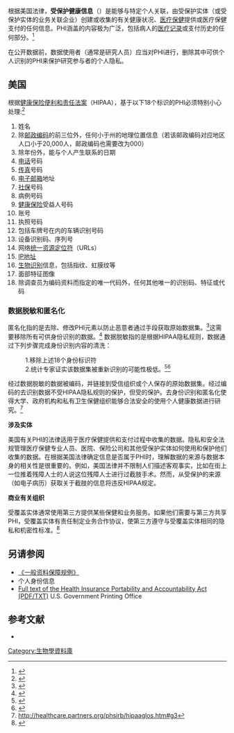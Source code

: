 根据美国法律，'''受保护健康信息'''（{{lang-en|Protected health information, PHI}}）是能够与特定个人关联，由受保护实体（或受保护实体的业务关联企业）创建或收集的有关健康状况、[[醫療保健|医疗保健]]提供或医疗保健支付的任何信息。PHI涵盖的内容极为广泛，包括病人的[[醫療記錄|医疗记录]]或支付历史的任何部分。<ref>{{Cite web|title=What is the Definition of a HIPAA Covered Entity?|url=https://www.netsec.news/definition-hipaa-covered-entity/|date=October 9, 2017|accessdate=2020-11-13|archive-date=2018-05-06|archive-url=https://web.archive.org/web/20180506160941/https://www.netsec.news/definition-hipaa-covered-entity/|dead-url=no}}</ref>

在公开数据前，数据使用者（通常是研究人员）应当对PHI进行{{Internal link helper/en|数据脱敏|De-identification}}，删除其中可供个人识别的PHI来保护研究参与者的个人隐私。

== 美国 ==
根据[[健康保险便利和责任法案|健康保险便利和责任法案]]（HIPAA），基于以下18个标识的PHI必须特别小心处理:<ref>{{Cite web|title=De-identification of Protected Heath Information|url=https://www.hipaajournal.com/de-identification-protected-health-information/|author=|first=|year=2018|work=HIPAA Journal|access-date=2020-11-13|archive-date=2021-02-13|archive-url=https://web.archive.org/web/20210213152534/https://www.hipaajournal.com/de-identification-protected-health-information/|dead-url=no}}</ref>{{Div col|colwidth=30em}}
# 姓名
# 除[[邮政编码|邮政编码]]的前三位外，任何小于州的地理位置信息（若该邮政编码对应地区人口小于20,000人，邮政编码也需要改为000） 
# 除年份外，能与个人产生联系的日期
# [[电话|电话]]号码
# [[传真|传真]]号码
# [[电子邮箱|电子邮箱]]地址
# [[社保|社保]]号码
# 病例号码
# [[健康保险|健康保险]]受益人号码
# 账号
# 执照号码
# 包括车牌号在内的车辆识别号码
# 设备识别码、序列号
# 网络[[统一资源定位符|统一资源定位符]]（URLs）
# [[IP地址|IP地址]]
# [[生物识别|生物识别]]信息，包括指纹、虹膜纹等
# 面部特征图像
# 除调查员为编码资料而指定的唯一代码外，任何其他唯一的识别码、特征或代码
{{Div col end}}

=== 数据脱敏和匿名化 ===
匿名化指的是去除、修改PHI元素以防止恶意者通过手段获取原始数据集。<ref name="Ohm">{{Cite journal|title=Broken Promises of Privacy: Responding to the Surprising Failure of Anonymization|last=Ohm|first=Paul|date=August 2010|journal=[[UCLA_Law_Review|UCLA Law Review]]|issue=6|volume=57|pages=1701–1777}}</ref>这需要移除所有可供身份识别的数据。<ref name="healthcare.partners.org">{{Cite web |url=http://healthcare.partners.org/phsirb/hipaaglos.htm#g3 |title=存档副本 |access-date=2020-11-13 |archive-date=2014-01-14 |archive-url=https://web.archive.org/web/20140114011042/http://healthcare.partners.org/phsirb/hipaaglos.htm#g3 |dead-url=no }}</ref> 数据脱敏指的是根据HIPAA隐私规则，数据通过下列步骤完成身份识别内容的清洗：

: 1.移除上述18个身份标识符
: 2.统计专家证实该数据集被重新识别的可能性极低。<ref name="CDT2009">{{Cite web|title=Encouraging the Use of, and Rethinking Protections for De-Identified (and "Anonymized") Health Data|url=https://www.cdt.org/files/healthprivacy/20090625_deidentify.pdf|accessdate=June 12, 2014|date=June 2009|publisher=[[Center_for_Democracy_and_Technology|Center for Democracy and Technology]]|archive-date=2017-08-30|archive-url=https://web.archive.org/web/20170830052344/https://cdt.org/files/healthprivacy/20090625_deidentify.pdf|dead-url=no}}</ref><ref>{{Cite web|title=HIPAA: What? De-identification of Protected Health Information (PHI)|url=http://hipaa.wisc.edu/ResearchGuide/deidentification.html|accessdate=June 12, 2014|date=August 26, 2003|work=HIPAA Research Guide|publisher=University of Wisconsin-Madison|archive-date=2015-02-21|archive-url=https://web.archive.org/web/20150221115226/http://hipaa.wisc.edu/ResearchGuide/deidentification.html|dead-url=yes}}</ref>

经过数据脱敏的数据被编码，并链接到受信组织或个人保存的原始数据集。经过编码的去识别数据不受HIPAA隐私规则的保护，但受{{Internal link helper/en|通用规则|Common Rule}}的保护。去身份识别和匿名化使得大学、政府机构和私有卫生保健组织能够合法安全的使用个人健康数据进行研究。<ref name="healthcare.partners.org">http://healthcare.partners.org/phsirb/hipaaglos.htm#g3</ref>

'''涉及实体'''

美国有关PHI的法律适用于医疗保健提供和支付过程中收集的数据。隐私和安全法规管理医疗保健专业人员、医院、保险公司和其他受保护实体如何使用和保护他们收集的数据。在根据美国法律确定信息是否属于PHI时，理解数据的来源与数据本身的相关性是很重要的。例如，美国法律并不限制人们描述客观事实，比如在街上一位推着残障人士的人说这位残障人士进行过截肢手术。然而，从受保护的来源（如电子病历）获取关于截肢的信息将违反HIPAA规定。

'''商业有关组织'''

受覆盖实体通常使用第三方提供某些保健和业务服务。如果他们需要与第三方共享PHI，受覆盖实体有责任制定业务合作协议，使第三方遵守与受覆盖实体相同的隐私和机密性标准。<ref>{{Cite web|title=Business Associate Contracts|url=https://www.hhs.gov/hipaa/for-professionals/covered-entities/sample-business-associate-agreement-provisions/index.html|accessdate=2020-04-03|author=Rights (OCR)|date=21 May 2008|first=Office for Civil|work=HHS.gov|archive-date=2021-02-13|archive-url=https://web.archive.org/web/20210213213350/https://www.hhs.gov/hipaa/for-professionals/covered-entities/sample-business-associate-agreement-provisions/index.html|dead-url=no}}</ref>

== 另请参阅 ==

* [[歐盟一般資料保護規範|《一般资料保障规例》]]
* 个人身份信息
* [http://www.gpo.gov/fdsys/search/pagedetails.action?granuleId=CRPT-104hrpt736&packageId=CRPT-104hrpt736 Full text of the Health Insurance Portability and Accountability Act (PDF/TXT)] {{Wayback|url=http://www.gpo.gov/fdsys/search/pagedetails.action?granuleId=CRPT-104hrpt736&packageId=CRPT-104hrpt736 |date=20201218165140 }} U.S. Government Printing Office

== 参考文献 ==
{{Reflist}}

*
[[Category:生物學資料庫|Category:生物學資料庫]]